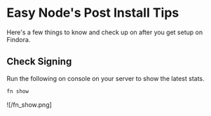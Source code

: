 # Easy Node's Post Install Tips
Here's a few things to know and check up on after you get setup on Findora.

## Check Signing
Run the following on console on your server to show the latest stats.

```bash
fn show
```

![/fn_show.png]